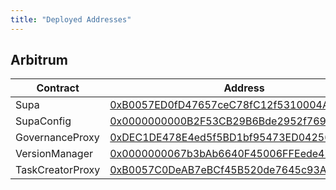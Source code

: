 ```yaml
---
title: "Deployed Addresses"
---
```


## Arbitrum

| Contract         | Address                                                                                                            |
| ---------------- | ------------------------------------------------------------------------------------------------------------------ |
| Supa             | [0xB0057ED0fD47657ceC78fC12f5310004Ad4E4da5](https://arbiscan.io/token/0xB0057ED0fD47657ceC78fC12f5310004Ad4E4da5) |
| SupaConfig       | [0x0000000000B2F53CB29B6Bde2952f769E46acCAA](https://arbiscan.io/token/0x0000000000B2F53CB29B6Bde2952f769E46acCAA) |
| GovernanceProxy  | [0xDEC1DE478E4ed5f5BD1bf95473ED0425661b1eCf](https://arbiscan.io/token/0xDEC1DE478E4ed5f5BD1bf95473ED0425661b1eCf) |
| VersionManager   | [0x0000000067b3bAb6640F45006FFEede47E7aDF0d](https://arbiscan.io/token/0x0000000067b3bAb6640F45006FFEede47E7aDF0d) |
| TaskCreatorProxy | [0xB0057C0DeAB7eBCf45B520de7645c93A547d6A37](https://arbiscan.io/token/0xB0057C0DeAB7eBCf45B520de7645c93A547d6A37) |
